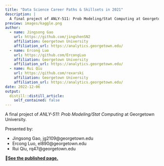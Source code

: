 ```yaml
---
title: "Data Science Career Paths & Skillsets in 2021"
description: |
  A final project of ANLY-511: Prob Modeling/Stat Computing at Georgetown University.
preview: images/kaggle.png
author:
  - name: Jingsong Gao
    url: https://github.com/jingshenSN2
    affiliation: Georgetown University
    affiliation_url: https://analytics.georgetown.edu/
  - name: Ercong Luo
    url: https://github.com/ErcongLuo
    affiliation: Georgetown University
    affiliation_url: https://analytics.georgetown.edu/
  - name: Rui Qiu
    url: https://github.com/rexarski
    affiliation: Georgetown University
    affiliation_url: https://analytics.georgetown.edu/
date: 2022-12-06
output:
  distill::distill_article:
    self_contained: false
---
```



A final project of *ANLY-511: Prob Modeling/Stat Computing* at Georgetown University.

Presented by:

- Jingsong Gao, jg2109@georgetown.edu
- Ercong Luo, el890@georgetown.edu
- Rui Qiu, rq47@georgetown.edu

**🔗[See the published page.](https://celeritasml.github.io/kaggle-ml-survey/)**